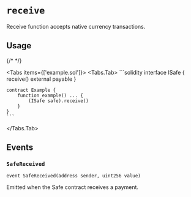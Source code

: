 
# `receive`

Receive function accepts native currency transactions.

## Usage

{/* <!-- vale off --> */}

<Tabs items={['example.sol']}>
  <Tabs.Tab>
    ```solidity
    interface ISafe {
        receive() external payable
    }

    contract Example {
        function example() ... {
            (ISafe safe).receive()
        }
    }
    ```
  </Tabs.Tab>
</Tabs>

## Events

### `SafeReceived`

```solidity
event SafeReceived(address sender, uint256 value)

```

Emitted when the Safe contract receives a payment.